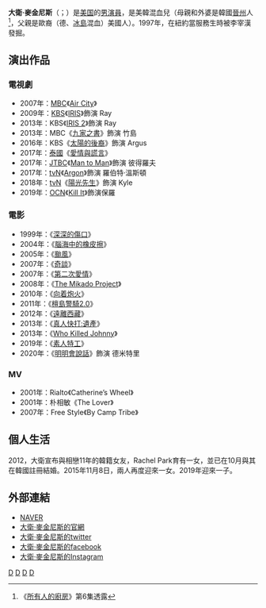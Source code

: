 {{藝人
|姓名 = 大衛·麥金尼斯
|類型 = 男演員
|圖片 =
|圖片尺寸 = 
|圖片簡介 = 
|本名 = David McInnis
|羅馬拼音 = 
|英文名 = 
|暱稱 =
|其他藝名 =
|國籍 = {{USA}}
|出生日期 = {{birth_date_and_age|1973|12|12}}
|出生地點 = {{USA}}[[威斯康辛州|威斯康辛州]][[綠灣_(威斯康辛州)|綠灣]]
|配偶 = {{marriage|Rachel Park|2012}}
|兒女 = 長女：朴熙恩<br>{{birth date and age|2012|5|4}}<br>次女：朴智惠<br>{{birth date and age|2015|11|8}}<br>長子：朴勝勳<br>{{birth date and age|2019|4|28}}
|宗教信仰 = 
|語言 = [[英语|英语]]、[[韓語|韓語]]
|職業 = [[演員|演員]]
|教育程度 = 
|出道作 = 
|出道日期 = 1998年
|代表作 = 
|活躍年代 =
|唱片公司 = 
|經紀公司 = [[Saram_Entertainment|Saram Entertainment]]
|相關團體 = 
|網站 = 
}}

'''大衛·麥金尼斯'''（{{lang-en|'''David McInnis'''}}；{{bd|1973年|12月12日|}}）是[[美国|美国]]的[[男演員|男演員]]，是美韓混血兒（母親和外婆是韓國[[晋州市_(韩国)|晉州]]人<ref>《[[所有人的廚房|所有人的廚房]]》第6集透露</ref>，父親是歐裔（德、[[冰岛|冰島]]混血）美國人）。1997年，在紐約當服務生時被李宰漢發掘。

== 演出作品 ==
=== 電視劇 ===
*2007年：[[文化廣播_(韓國)|MBC]]《[[空港城市|Air City]]》
*2009年：[[韓國放送公社|KBS]]《[[IRIS_(電視劇)|IRIS]]》飾演 Ray
*2013年：KBS《[[IRIS_2|IRIS 2]]》飾演 Ray
*2013年：MBC《[[九家之書|九家之書]]》飾演 竹島
*2016年：KBS《[[太陽的後裔|太陽的後裔]]》飾演 Argus
*2017年：[[泰國|泰國]]《[[愛情與謊言|愛情與謊言]]》
*2017年：[[JTBC|JTBC]]《[[Man_to_Man|Man to Man]]》飾演 彼得羅夫
*2017年：[[tvN|tvN]]《[[Argon_(電視劇)|Argon]]》飾演 羅伯特·溫斯頓
*2018年：[[tvN|tvN]]《[[陽光先生|陽光先生]]》飾演 Kyle
*2019年：[[OCN|OCN]]《[[Kill_It|Kill It]]》飾演保羅

=== 電影 ===
*1999年：《[[深深的傷口|深深的傷口]]》
*2004年：《[[腦海中的橡皮擦|腦海中的橡皮擦]]》
*2005年：《[[颱風_(電影)|颱風]]》
*2007年：《[[奇談|奇談]]》
*2007年：《[[第二次愛情|第二次愛情]]》
*2008年：《[[The_Mikado_Project|The Mikado Project]]》
*2010年：《[[向着炮火|向着炮火]]》
*2011年：《[[檀島警騎2.0|檀島警騎2.0]]》
*2012年：《[[遠離西藏|遠離西藏]]》
*2013年：《[[真人快打:遺產|真人快打:遺產]]》
*2013年：《[[Who_Killed_Johnny|Who Killed Johnny]]》
*2019年：《[[素人特工|素人特工]]》
*2020年：《[[明明會說話|明明會說話]]》飾演 德米特里

=== MV ===
*2001年：Rialto《Catherine’s Wheel》
*2001年：朴相敏《The Lover》
*2007年：Free Style《By Camp Tribe》

== 個人生活 ==
2012，大衛宣布與相戀11年的韓籍女友，Rachel Park育有一女，並已在10月與其在韓國註冊結婚。2015年11月8日，兩人再度迎來一女。2019年迎來一子。

== 外部連結 ==
*[http://people.search.naver.com/search.naver?where=nexearch&sm=tab_ppn&query=%EB%8D%B0%EC%9D%B4%EB%B9%84%EB%93%9C%EB%A7%A5%EA%B8%B0%EB%8B%88%EC%8A%A4&os=97600&ie=utf8&key=PeopleService NAVER]{{ko}}
*[http://www.davidleemcinnis.com/ 大衛·麥金尼斯的官網] {{Wayback|url=http://www.davidleemcinnis.com/ |date=20190620150257 }}{{ko}}
*[http://twitter.com/davidleemcinnis 大衛·麥金尼斯的twitter] {{Wayback|url=http://twitter.com/davidleemcinnis |date=20200523085436 }}{{ko}}
*[http://www.facebook.com/%EB%8D%B0%EC%9D%B4%EB%B9%84%EB%93%9C-%EB%A7%A5%EA%B8%B0%EB%8B%88%EC%8A%A4-182896611753713/ 大衛·麥金尼斯的facebook]{{ko}}
*[http://instagram.com/davidleemcinnis 大衛·麥金尼斯的Instagram] {{Wayback|url=http://instagram.com/davidleemcinnis |date=20201113154102 }}{{ko}}

{{金銀淑作品}}
{{Saram Entertainment}}
[[Category:韓國電視演員|D]]
[[Category:韓國電影演員|D]]
[[Category:在韓國的美國人|D]]
[[Category:威斯康辛州人|D]]